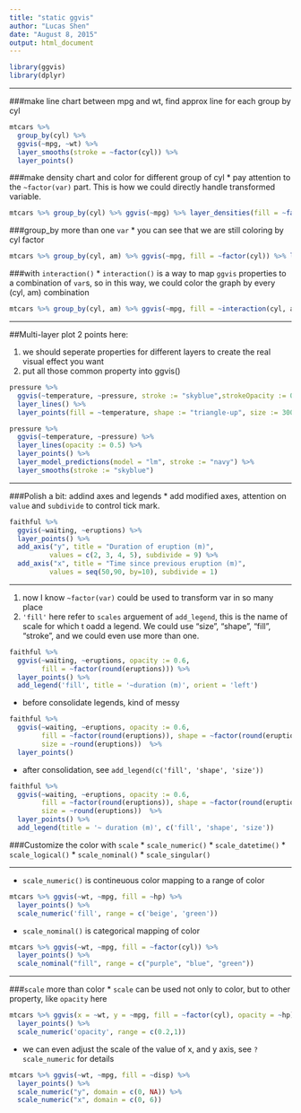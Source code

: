```yaml
---
title: "static ggvis"
author: "Lucas Shen"
date: "August 8, 2015"
output: html_document
---
```

```r
library(ggvis)
library(dplyr)
```
***

###make line chart between mpg and wt, find approx line for each group by cyl
```r
mtcars %>% 
  group_by(cyl) %>%
  ggvis(~mpg, ~wt) %>% 
  layer_smooths(stroke = ~factor(cyl)) %>% 
  layer_points()
```

###make density chart and color for different group of cyl
* pay attention to the `~factor(var)` part. This is how we could directly handle transformed variable.
```r
mtcars %>% group_by(cyl) %>% ggvis(~mpg) %>% layer_densities(fill = ~factor(cyl))
```

###group_by more than one `var`
* you can see that we are still coloring by cyl factor
```r
mtcars %>% group_by(cyl, am) %>% ggvis(~mpg, fill = ~factor(cyl)) %>% layer_densities()
```

###with `interaction()`
* `interaction()` is a way to map `ggvis` properties to a combination of `var`s, so in this way, we could color the graph by every (cyl, am) combination
```r
mtcars %>% group_by(cyl, am) %>% ggvis(~mpg, fill = ~interaction(cyl, am)) %>% layer_densities()
```

***

##Multi-layer plot
2 points here:

1. we should seperate properties for different layers to create the real visual effect you want
2. put all those common property into ggvis()

```r
pressure %>% 
  ggvis(~temperature, ~pressure, stroke := "skyblue",strokeOpacity := 0.5, strokeWidth := 5) %>% 
  layer_lines() %>% 
  layer_points(fill = ~temperature, shape := "triangle-up", size := 300)
```

```r
pressure %>% 
  ggvis(~temperature, ~pressure) %>%
  layer_lines(opacity := 0.5) %>%
  layer_points() %>%
  layer_model_predictions(model = "lm", stroke := "navy") %>%
  layer_smooths(stroke := "skyblue")
```

***
###Polish a bit: addind axes and legends
* add modified axes, attention on `value` and `subdivide` to control tick mark.
```r
faithful %>% 
  ggvis(~waiting, ~eruptions) %>% 
  layer_points() %>% 
  add_axis("y", title = "Duration of eruption (m)", 
          values = c(2, 3, 4, 5), subdivide = 9) %>% 
  add_axis("x", title = "Time since previous eruption (m)",
          values = seq(50,90, by=10), subdivide = 1)
```

***

1. now I know `~factor(var)` could be used to transform var in so many place
2. `'fill'` here refer to `scales` arguement of `add_legend`, this is the name of scale for which t oadd a legend. We could use "size", "shape", "fill", "stroke", and we could even use more than one.

```r
faithful %>% 
  ggvis(~waiting, ~eruptions, opacity := 0.6, 
        fill = ~factor(round(eruptions))) %>% 
  layer_points() %>%
  add_legend('fill', title = '~duration (m)', orient = 'left')
```

* before consolidate legends, kind of messy
```r
faithful %>% 
  ggvis(~waiting, ~eruptions, opacity := 0.6, 
        fill = ~factor(round(eruptions)), shape = ~factor(round(eruptions)), 
        size = ~round(eruptions))  %>%
  layer_points()
```

* after consolidation, see `add_legend(c('fill', 'shape', 'size'))`
```r
faithful %>% 
  ggvis(~waiting, ~eruptions, opacity := 0.6, 
        fill = ~factor(round(eruptions)), shape = ~factor(round(eruptions)), 
        size = ~round(eruptions))  %>%
  layer_points() %>%
  add_legend(title = '~ duration (m)', c('fill', 'shape', 'size'))
```

###Customize the color with `scale`
* `scale_numeric()`
* `scale_datetime()`
* `scale_logical()`
* `scale_nominal()`
* `scale_singular()`

***

* `scale_numeric()` is contineuous color mapping to a range of color
```r
mtcars %>% ggvis(~wt, ~mpg, fill = ~hp) %>%
  layer_points() %>%
  scale_numeric('fill', range = c('beige', 'green'))
```

* `scale_nominal()` is categorical mapping of color
```r
mtcars %>% ggvis(~wt, ~mpg, fill = ~factor(cyl)) %>%
  layer_points() %>%
  scale_nominal("fill", range = c("purple", "blue", "green"))
```

***

###`scale` more than color
* `scale` can be used not only to color, but to other property, like `opacity` here
```r
mtcars %>% ggvis(x = ~wt, y = ~mpg, fill = ~factor(cyl), opacity = ~hp) %>%
  layer_points() %>%
  scale_numeric('opacity', range = c(0.2,1))
```

* we can even adjust the scale of the value of x, and y axis, see `?scale_numeric` for details
```r
mtcars %>% ggvis(~wt, ~mpg, fill = ~disp) %>%
  layer_points() %>%
  scale_numeric("y", domain = c(0, NA)) %>%
  scale_numeric("x", domain = c(0, 6))
```
